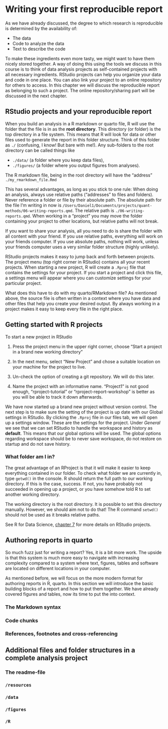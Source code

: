 # Writing your first reproducible report

As we have already discussed, the degree to which research is reproducible is determined by the availability of:

- The data
- Code to analyze the data
- Text to describe the code

To make these ingredients even more tasty, we might want to have them nicely stored together. A way of doing this using the tools we discuss in this course is to think of data analysis projects as self-contained projects with all necessary ingredients. RStudio projects can help you organize your data and code in one place. You can also link your project to an online repository for others to access. In this chapter we will discuss the reproducible report as belonging to such a project. The online repository/sharing part will be discussed in the next chapter.

## RStudio projects and your reproducible report

When you build an analysis in a R markdown or quarto file, R will use the folder that the file is in as the **root directory**. This directory (or folder) is the top directory in a file system. This means that R will look for data or other files used to generate the report in this folder structure. Think of this folder as `./` (confusing, I know! But bare with me!). Any sub-folders to the root directory can be called things like

- `./data/` (a folder where you keep data files),
- `./figures/` (a folder where you output figures from analyses).

The R markdown file, being in the root directory will have the "address" `./my_rmarkdown_file.Rmd`

This has several advantages, as long as you stick to one rule: When doing an analysis, always use relative paths ("addresses" to files and folders). Never reference a folder or file by their absolute path. The absolute path for the file I'm writing in now is `/Users/Daniel1/Documents/projects/quant-methods/06-writing-reports.qmd`. The relative path is `./06-writing-reports.qmd`. When working in a "project" you may move the folder containing your project to other locations, but relative paths will not break.

If you want to share your analysis, all you need to do is share the folder with all content with your friend. If you use relative paths, everything will work on your friends computer. If you use absolute paths, nothing will work, unless your friends computer uses a very similar folder structure (highly unlikely).

RStudio projects makes it easy to jump back and forth between projects. The project menu (top right corner in RStudio) contains all your recent projects. When starting a new project, R will create a `.Rproj` file that contains the settings for your project. If you start a project and click this file, a settings menu will appear where you can customize settings for your particular project.

What does this have to do with my quarto/RMarkdown file? As mentioned above, the source file is often written in a context where you have data and other files that help you create your desired output. By always working in a project makes it easy to keep every file in the right place.



## Getting started with R projects
To start a new project in RStudio

1. Press the project menu in the upper right corner, choose "Start a project in a brand new working directory"

2. In the next menu, select "New Project" and chose a suitable location on your machine for the project to live.

3. Un-check the option of creating a git repository. We will do this later.

4. Name the project with an informative name. "Project1" is not good enough, "rproject-tutorial" or "rproject-report-workshop" is better as you will be able to track it down afterwards.

We have now started up a brand new project without version control. The next step is to make sure the setting of the project is up date with our Global settings in RStudio. By clicking the `.Rproj` file in our files tab, we will open up a settings window. These are the settings for the project. Under *General* we see that we can set RStudio to handle the workspace and history as **default**. This means that our global options will be used. The global options regarding workspace should be to never save workspace, do not restore on startup and do not save history.

### What folder am I in?

The great advantage of an RProject is that it will make it easier to keep everything contained in our folder. To check what folder we are currently in, type `getwd()` in the console. R should return the full path to our working directory. If this is the case, success. If not, you have probably not succeeded in opening up a project, or you have somehow told R to set another working directory.

The working directory is the root directory. It is possible to set this directory manually. However, we should aim not to do that! The R command `setwd()` should not be used as it breaks relative paths.

See R for Data Science, [chapter 7](https://r4ds.hadley.nz/workflow-scripts) for more details on RStudio projects.


## Authoring reports in quarto

So much fuzz just for writing a report? Yes, it is a bit more work. The upside is that this system is much more easy to navigate with increasing complexity compared to a system where text, figures, tables and software are located on different locations in your computer.

As mentioned before, we will focus on the more modern format for authoring reports in R, quarto. In this section we will introduce the basic building blocks of a report and how to put them together. We have already covered figures and tables, now its time to put the into context.

### The Markdown syntax


### Code chunks


### References, footnotes and cross-referencing


## Additional files and folder structures in a complete analysis project

### The readme-file

### `/resources`

### `/data`

### `/figures`

### `/R`





































